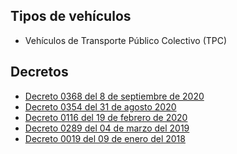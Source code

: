 ## Tipos de vehículos

- Vehículos de Transporte Público Colectivo (TPC)

## Decretos

- [Decreto 0368 del 8 de septiembre de 2020](https://www.buenaventura.gov.co/images/multimedia/20200908_decreto_no_0368___pico_y_placa_servicio_publico_septiembre_8_de_2020.pdf)
- [Decreto 0354 del 31 de agosto 2020](https://www.buenaventura.gov.co/images/multimedia/20200831_decreto_no_0354___modifica_decreto_no_0116_de_19_de_febrero_de_2020_agosto_31_de_2020.pdf)
- [Decreto 0116 del 19 de febrero de 2020](https://www.buenaventura.gov.co/images/multimedia/20200227_decreto_no_0116___modifica_decreto_no_0058_del_14_de_enero_de_2020_movilidad_febrero_19_de_2020.pdf)
- [Decreto 0289 del 04 de marzo del 2019](http://www.buenaventura.gov.co/images/multimedia/20190312_decreto_no_0289___modifica_decreto_050_de_2019_pico_y_placa_2019.pdf)
- [Decreto 0019 del 09 de enero del 2018]()
